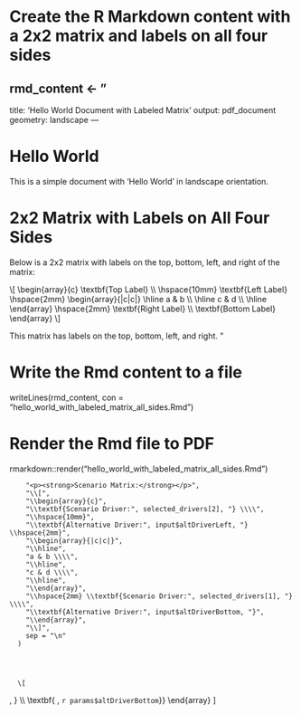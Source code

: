 # Create the R Markdown content with a 2x2 matrix and labels on all four sides
rmd_content <- "
---
title: 'Hello World Document with Labeled Matrix'
output: pdf_document
geometry: landscape
---

# Hello World

This is a simple document with 'Hello World' in landscape orientation.

# 2x2 Matrix with Labels on All Four Sides

Below is a 2x2 matrix with labels on the top, bottom, left, and right of the matrix:

\\[
\\begin{array}{c}
\\textbf{Top Label} \\\\
\\hspace{10mm}
\\textbf{Left Label} \\hspace{2mm}
\\begin{array}{|c|c|}
\\hline
a & b \\\\
\\hline
c & d \\\\
\\hline
\\end{array} 
\\hspace{2mm} \\textbf{Right Label} \\\\
\\textbf{Bottom Label} 
\\end{array}
\\]

This matrix has labels on the top, bottom, left, and right.
"

# Write the Rmd content to a file
writeLines(rmd_content, con = "hello_world_with_labeled_matrix_all_sides.Rmd")

# Render the Rmd file to PDF
rmarkdown::render("hello_world_with_labeled_matrix_all_sides.Rmd")



        "<p><strong>Scenario Matrix:</strong></p>",
        "\\[",
        "\\begin{array}{c}",
        "\\textbf{Scenario Driver:", selected_drivers[2], "} \\\\",
        "\\hspace{10mm}",
        "\\textbf{Alternative Driver:", input$altDriverLeft, "} \\hspace{2mm}",
        "\\begin{array}{|c|c|}",
        "\\hline",
        "a & b \\\\",
        "\\hline",
        "c & d \\\\",
        "\\hline",
        "\\end{array}",
        "\\hspace{2mm} \\textbf{Scenario Driver:", selected_drivers[1], "} \\\\",
        "\\textbf{Alternative Driver:", input$altDriverBottom, "}",
        "\\end{array}",
        "\\]",
        sep = "\n"
      )
      
      
      
      
      \[
\begin{array}{c}
\textbf{\text{Driver:}} \, \text{`r params$driverTop`}} \\\\
\hspace{10mm}
\textbf{\text{Alternative driver:}} \, \text{`r params$altDriverLeft`}} \hspace{2mm}
\begin{array}{|c|c|}
\hline
\textbf{\text{Scenario 1:}} \, \text{`r params$scenario1`} & \textbf{\text{Scenario 2:}} \, \text{`r params$scenario2`} \\\\
\hline
\textbf{\text{Scenario 3:}} \, \text{`r params$scenario3`} & \textbf{\text{Scenario 4:}} \, \text{`r params$scenario4`} \\\\
\hline
\end{array} 
\hspace{2mm} \textbf{\text{Driver:}} \, \text{`r params$driverRight`}} \\\\
\textbf{\text{\text{Alternative driver:}} \, `r params$altDriverBottom`}} 
\end{array}
\]
